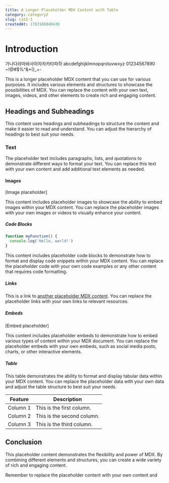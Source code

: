 ```yaml
---
title: A Longer Placeholder MDX Content with Table
category: category2
slug: cat2-3
createdAt: 1702188840438
---
```


# Introduction

가나다라마바사아자차카타파하 abcdefghijklmnopqrstuvwxyz 01234567890 ~!@#$%^&\*()\_+-

This is a longer placeholder MDX content that you can use for various purposes. It includes various elements and structures to showcase the possibilities of MDX. You can replace the content with your own text, images, videos, and other elements to create rich and engaging content.

## Headings and Subheadings

This content uses headings and subheadings to structure the content and make it easier to read and understand. You can adjust the hierarchy of headings to best suit your needs.

### Text

The placeholder text includes paragraphs, lists, and quotations to demonstrate different ways to format your text. You can replace this text with your own content and add additional text elements as needed.

#### Images

[Image placeholder]

This content includes placeholder images to showcase the ability to embed images within your MDX content. You can replace the placeholder images with your own images or videos to visually enhance your content.

##### Code Blocks

```javascript
function myFunction() {
  console.log('Hello, world!')
}
```

This content includes placeholder code blocks to demonstrate how to format and display code snippets within your MDX content. You can replace the placeholder code with your own code examples or any other content that requires code formatting.

##### Links

This is a link to [another placeholder MDX content](/another-placeholder-content.mdx). You can replace the placeholder links with your own links to relevant resources.

##### Embeds

[Embed placeholder]

This content includes placeholder embeds to demonstrate how to embed various types of content within your MDX document. You can replace the placeholder embeds with your own embeds, such as social media posts, charts, or other interactive elements.

##### Table

This table demonstrates the ability to format and display tabular data within your MDX content. You can replace the placeholder data with your own data and adjust the table structure to best suit your needs.

| Feature  | Description                |
| -------- | -------------------------- |
| Column 1 | This is the first column.  |
| Column 2 | This is the second column. |
| Column 3 | This is the third column.  |

## Conclusion

This placeholder content demonstrates the flexibility and power of MDX. By combining different elements and structures, you can create a wide variety of rich and engaging content.

Remember to replace the placeholder content with your own content and
